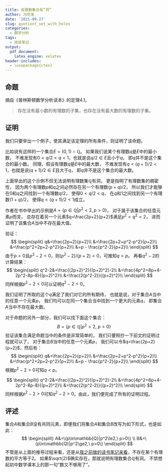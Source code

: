 ```yaml
---
title: 有理数集合有“洞”
author: 冯冬发
date: '2021-09-27'
slug: quotient_set_with_holes
categories:
  - 数学分析
tags:
  - 阅读笔记
output:
  pdf_document:
    latex_engine: xelatex
header-includes:
  - \usepackage{ctex}
---
```

## 命题
摘自《普林斯顿数学分析读本》的定理4.1。

> 存在没有最小数的有理数的子集，也存在没有最大数的有理数的子集。

## 证明
我们只要举出一个例子，使其满足该定理的所有条件，则证明了该命题。

比如说有这样的一个集合$E=(0, 1)\cap \mathbb{Q}$。
如果我们说某个有理数$q$是$E$中的最小数，
不难发现有$0<q/2<q<1$，也就是说$q/2\in E$且小于$q$，
即$q$并不是这个集合的最小数。
同理，假设有理数$q$是$E$中的最大数，
不难发现有$q<(q+1)/2<1$，也就是说$(q+1)/2\in E$且大于$q$，
即$q$并不是这个集合的最大数。

上面举出的这个示例不但无法说明有理数集$\mathbb{Q}$有洞，
更是指明了有理数集的稠密性，
因为两个有理数$p$和$q$之间必然存在另一个有理数$(p+q)/2$，
所以我们才能够在$0$和$q$之间找到一个有理数$q/2$，
使得$0<q/2<q$，
在$q$和$1$之间找到另一个有理数$(1+q)/2$，
使得$q<(q+1)/2<1$成立。

作者在书中举出的示例是$A=\{p\in\mathbb{Q}|p^2<2, p>0\}$，
对于属于该集合的任意元素$p$而言，
总存在着另一个元素$q=\frac{2p+2}{p+2}$满足$p^2<q^2<2$，
进而证明了该集合$A$当中不存在最大值。

验证：
$$
  \begin{split}
    q&=\frac{2p+2}{p+2}\\
     &=\frac{2p+2+p^2-p^2}{p+2}\\
     &=\frac{p^2+2p+2-p^2}{p+2}\\
     &=p - \frac{p^2-2}{p+2}\\
  \end{split}
$$
由于$p>0$且$p^2-2<0$，则$(p^2-2)/(p+2)<0$，可推知$q>p$。
再看$q^2-2$的计算结果：
$$
  \begin{split}
    q^2-2&=\frac{(2p+2)^2}{(p+2)^2}-2\\
         &=\frac{4p^2+8p+4-2p^2-8p-8}{(p+2)^2}\\
         &=\frac{2(p^2-2)}{(p+2)^2}\\
  \end{split}
$$
同样根据$p^2-2<0$可以证明$q^2-2<0$。

我们证明了所取的这个$q$满足了我们对它的所有期待，
也就是说，对于集合$A$当中的任意一个元素$p$，
我们均可以在同一个集合当中找到一个更大的元素$q$，
即集合$A$当中不存在最大数。

对于命题的另外一部分，我们可以找下面这个集合：
$$
  B=\{p\in\mathbb{Q}|p^2>2,\ p>0\}
$$
验证该集合满足命题当中的条件是非常简单的，
我们只要照抄一下前文的证明过程就可以了，
对于集合$B$当中的任意一个元素$p$，
我们可以令$q=\frac{2p+2}{p+2}$，然后有：
$$
  \begin{split}
    q&=\frac{2p+2}{p+2}\\
     &=\frac{2p+2+p^2-p^2}{p+2}\\
     &=\frac{p^2+2p+2-p^2}{p+2}\\
     &=p - \frac{p^2-2}{p+2}\\
  \end{split}
$$
根据$p^2-2>0$可知$q<p$。

$$
  \begin{split}
    q^2-2&=\frac{(2p+2)^2}{(p+2)^2}-2\\
         &=\frac{4p^2+8p+4-2p^2-8p-8}{(p+2)^2}\\
         &=\frac{2(p^2-2)}{(p+2)^2}\\
  \end{split}
$$
同样根据$p^2-2>0$可知$q^2-2>0$。由此，我们便完成了所有的证明过程。

## 评述
集合$A$和集合$B$没有共同元素，即便我们将集合$A$和集合$B$改写为如下形式，也是如此：
$$
  \begin{split}
    A&=\{p\in\mathbb{Q}|p^2\le2,\ p>0\} \\
    B&=\{p\in\mathbb{Q}|p^2\ge2,\ p>0\}
  \end{split}
$$
不管是从上面的推导过程来看，还是从[我之前做的读书笔记来看](https://f-df.com/post/square_root_of_two/)，不存在某个有理数的平方等于$2$。
如果$\sqrt{2}$确实存在，那就说明有理数集合$\mathbb{Q}$有洞。
不禁想起初中数学课本上的那一句“数又不够用了”。






